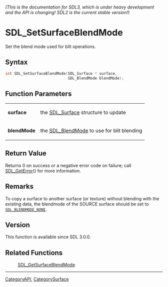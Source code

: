 ====== (This is the documentation for SDL3, which is under heavy development and the API is changing! SDL2 is the current stable version!) ======
= SDL_SetSurfaceBlendMode =

Set the blend mode used for blit operations.

== Syntax ==

<syntaxhighlight lang='c'>
int SDL_SetSurfaceBlendMode(SDL_Surface * surface,
                            SDL_BlendMode blendMode);
</syntaxhighlight>

== Function Parameters ==

{|
|'''surface'''
|the [[SDL_Surface]] structure to update
|-
|'''blendMode'''
|the [[SDL_BlendMode]] to use for blit blending
|}

== Return Value ==

Returns 0 on success or a negative error code on failure; call
[[SDL_GetError]]() for more information.

== Remarks ==

To copy a surface to another surface (or texture) without blending with the
existing data, the blendmode of the SOURCE surface should be set to
<code>[[SDL_BLENDMODE_NONE]]</code>.

== Version ==

This function is available since SDL 3.0.0.

== Related Functions ==

:[[SDL_GetSurfaceBlendMode]]

----
[[CategoryAPI]], [[CategorySurface]]


